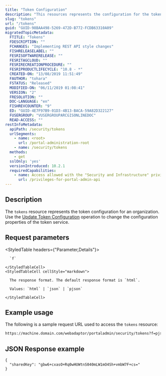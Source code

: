```yaml
---
title: "Token Configuration"
description: "This resources represents the configuration for the token service for your portal."
slug: "tokens"
url: "/tokens"
guid: "GUID-98BAA498-5269-472D-B772-FCDB63310A09"
migratedTopicMetadata:
  FTITLE: "Tokens"
  FDESCRIPTION: ""
  FCHANGES: "Implementing REST API style changes"
  FISHRELEASELABEL: ""
  FESRISOFTWARERELEASE: ""
  FESRITAGCLOUD: ""
  FESRIRECREATIONPROCEDURE: ""
  FESRIPRODUCTLIFECYCLE: "10.8 - *"
  CREATED-ON: "13/08/2019 11:51:49"
  FAUTHOR: "tohara"
  FSTATUS: "Released"
  MODIFIED-ON: "06/11/2019 01:08:41"
  VERSION: "2"
  FRESOLUTION: ""
  DOC-LANGUAGE: "en"
  FISHREVCOUNTER: "9"
  ED: "GUID-4E7F97B9-01D3-4B13-BACA-59A82D322127"
  FUSERGROUP: "VUSERGROUPARCGISONLINEDOC"
  READ-ACCESS: ""
restInfoMetadata:
  apiPath: /security/tokens
  urlSegments:
    - name: <root>
      url: /portal-administration-root
    - name: /security/tokens
  methods:
    - get
  sslOnly: 'yes'
  versionIntroduced: 10.2.1
  requiredCapabilities:
    - name: Access allowed with the "Security and Infrastructure" privilege
      url: /privileges-for-portal-admin-api
---
```


## Description

The `tokens` resource represents the token configuration for an organization. Use the [Update Token Configuration](/update-token-configuration) operation to change the configuration properties of the token service.

##  Request parameters

<StyledTable headers={"Parameter,Details"}>
  <StyledTableRow>
    <StyledTableCell cellStyle="markdown">

      `f` 

    </StyledTableCell>
    <StyledTableCell cellStyle="markdown">

      The response format. The default response format is `html`.

      Values: `html` | `json` | `pjson`

    </StyledTableCell>
  </StyledTableRow>
</StyledTable>

## Example usage

The following is a sample request URL used to access the `tokens` resource:

```markdown
https://machine.domain.com/webadaptor/portaladmin/security/tokens?f=pjson
```

## JSON Response example

```other
{
  "sharedKey": "gbw6+cxasO+Rq0wHUWtnS040mLW1mO4Sh+vmbW7F+cs="
}
```